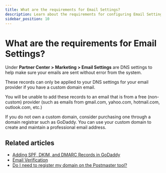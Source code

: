 ```yaml
---
title: What are the requirements for Email Settings?
description: Learn about the requirements for configuring Email Settings in Vendasta Partner Center.
sidebar_position: 10
---
```


# What are the requirements for Email Settings?

Under **Partner Center > Marketing > Email Settings** are DNS settings to help make sure your emails are sent without error from the system.

These records can only be applied to your DNS settings for your email provider if you have a custom domain email.

You will be unable to add these records to an email that is from a free (non-custom) provider (such as emails from gmail.com, yahoo.com, hotmail.com, outlook.com, etc.)

If you do not own a custom domain, consider purchasing one through a domain registrar such as GoDaddy. You can use your custom domain to create and maintain a professional email address.

## Related articles

- [Adding SPF, DKIM, and DMARC Records in GoDaddy](/marketing/marketing-email-settings/adding-spf-dkim-dmarc-records-godaddy)
- [Email Verification](/marketing/marketing-email-settings/email-verification)
- [Do I need to register my domain on the Postmaster tool?](/marketing/marketing-email-settings/register-domain-on-postmaster-tool)